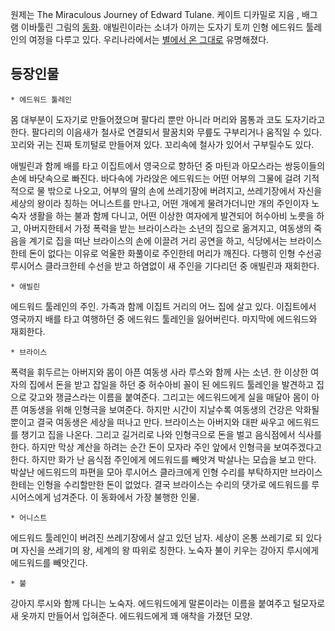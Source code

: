 원제는 The Miraculous Journey of Edward Tulane. 케이트 디카밀로 지음 , 배그램 이바툴린 그림의 [[동화]]. 애빌린이라는 소녀가 아끼는 도자기 토끼 인형 에드워드 툴레인의 여정을 다루고 있다. 우리나라에서는 [[별에서 온 그대]]로 유명해졌다.

== 등장인물 ==
 * 에드워드 툴레인
몸 대부분이 도자기로 만들어졌으며 팔다리 뿐만 아니라 머리와 몸통과 코도 도자기라고 한다. 팔다리의 이음새가 철사로 연결되서 팔꿈치와 무릎도 구부리거나 움직일 수 있다. 꼬리와 귀는 진짜 토끼털로 만들어져 있다. 꼬리속에 철사가 있어서 구부릴수도 있다. 

애빌린과 함께 배를 타고 이집트에서 영국으로 향하던 중 마틴과 아모스라는 쌍둥이들의 손에 바닷속으로 빠진다. 바다속에 가라앉은 에드워드는 어떤 어부의 그물에 걸려 기적적으로 물 밖으로 나오고, 어부의 딸의 손에 쓰레기장에 버려지고, 쓰레기장에서 자신을 세상의 왕이라 칭하는 어니스트를 만나고, 어떤 개에게 물려가더니만 개의 주인이자 노숙자 생활을 하는 불과 함께 다니고, 어떤 이상한 여자에게 발견되어 허수아비 노릇을 하고, 아버지한테서 가정 폭력을 받는 브라이스라는 소년의 집으로 옮겨지고, 여동생의 죽음을 계기로 집을 떠난 브라이스의 손에 이끌려 거리 공연을 하고, 식당에서는 브라이스한테 돈이 없다는 이유로 억울한 화풀이로 주인한테 머리가 깨진다. 다행히 인형 수선공 루시어스 클라크한테 수선을 받고 하염없이 새 주인을 기다리던 중 애빌린과 재회한다.

 * 애빌린
에드워드 툴레인의 주인. 가족과 함께 이집트 거리의 어느 집에 살고 있다. 이집트에서 영국까지 배를 타고 여행하던 중 에드워드 툴레인을 잃어버린다. 마지막에 에드워드와 재회한다.    

 * 브라이스
폭력을 휘두르는 아버지와 몸이 아픈 여동생 사라 루스와 함께 사는 소년. 한 이상한 여자의 집에서 돈을 받고 잡일을 하던 중 허수아비 꼴이 된 에드워드 툴레인을 발견하고 집으로 갖고와 쟁글스라는 이름을 붙여준다. 그리고는 에드워드에게 실을 매달아 몸이 아픈 여동생을 위해 인형극을 보여준다. 하지만 시간이 지날수록 여동생의 건강은 악화될 뿐이고 결국 여동생은 세상을 떠나고 만다. 브라이스는 아버지와 대판 싸우고 에드워드를 챙기고 집을 나온다. 그리고 길거리로 나와 인형극으로 돈을 벌고 음식점에서 식사를 한다. 하지만 막상 계산을 하려는 순간 돈이 모자라 주인 앞에서 인형극을 보여주겠다고 한다. 하지만 화가 난 음식점 주인에게 에드워드를 빼앗겨 박살나는 모습을 보고 만다. 박살난 에드워드의 파편을 모아 루시어스 클라크에게 인형 수리를 부탁하지만 브라이스한테는 인형을 수리할만한 돈이 없었다. 결국 브라이스는 수리의 댓가로 에드워드를 루시어스에게 넘겨준다. 이 동화에서 가장 불행한 인물.  

 * 어니스트
에드워드 툴레인이 버려진 쓰레기장에서 살고 있던 남자. 세상이 온통 쓰레기로 되 있다며 자신을 쓰레기의 왕, 세계의 왕 따위로 칭한다. 노숙자 불이 키우는 강아지 루시에게 에드워드를 빼앗긴다. 

 * 불
강아지 루시와 함께 다니는 노숙자. 에드워드에게 말론이라는 이름을 붙여주고 털모자로 새 옷까지 만들어서 입혀준다. 에드워드에게 꽤 애착을 가졌던 모양.
